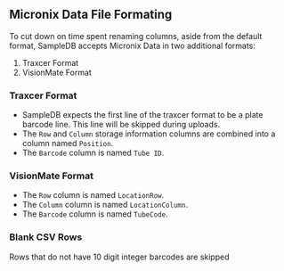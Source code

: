 ## Micronix Data File Formating

To cut down on time spent renaming columns, aside from the default format, SampleDB accepts Micronix Data in two additional formats:

1. Traxcer Format
2. VisionMate Format

### Traxcer Format

- SampleDB expects the first line of the traxcer format to be a plate barcode line. This line will be skipped during uploads.
- The `Row` and `Column` storage information columns are combined into a column named `Position`.
- The `Barcode` column is named `Tube ID`.

### VisionMate Format

- The `Row` column is named `LocationRow`.
- The `Column` column is named `LocationColumn`.
- The `Barcode` column is named `TubeCode`.

### Blank CSV Rows
  
  Rows that do not have 10 digit integer barcodes are skipped

